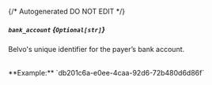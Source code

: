 {/* Autogenerated DO NOT EDIT  */}
##### `bank_account` *{`Optional[str]`}*
Belvo's unique identifier for the payer’s bank account.

<br/>
**Example:** `db201c6a-e0ee-4caa-92d6-72b480d6d86f`

